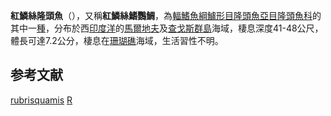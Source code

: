{{about|一種魚的名稱|红丝绒（Red Velvet）的其他意思|红丝绒 (消歧义)}}
{{Speciesbox 
| genus = Cirrhilabrus
| species = rubrisquamis
| image = Rosy-scales fairy-wrasse.jpg
| status = DD
| status_system = IUCN3.1
| authority = [[Randall|Randall]] & [[Emery|Emery]], 1983
| synonyms = 
}}

'''紅鱗絲隆頭魚'''（{{lang-en|Rosy-scales fairy-wrasse}}），又稱'''紅鱗絲鰭鸚鯛'''，為[[輻鰭魚綱|輻鰭魚綱]][[鱸形目|鱸形目]][[隆頭魚亞目|隆頭魚亞目]][[隆頭魚科|隆頭魚科]]的其中一[[種|種]]，分布於西[[印度洋|印度洋]]的[[馬爾地夫|馬爾地夫]]及[[查戈斯群島|查戈斯群島]]海域，棲息深度41-48公尺，體長可達7.2公分，棲息在[[珊瑚礁|珊瑚礁]]海域，生活習性不明。

==参考文献==
{{Reflist}}
{{Taxonbar}}

[[Category:絲隆頭魚屬|rubrisquamis]]
[[Category:1983年描述的魚類|R]]
